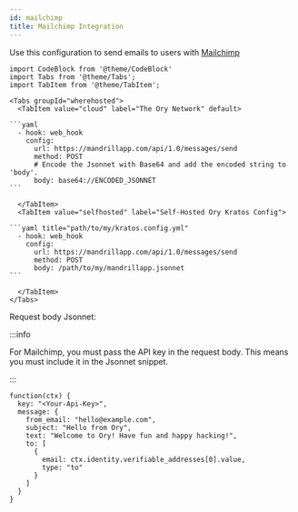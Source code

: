 ```yaml
---
id: mailchimp
title: Mailchimp Integration
---
```


Use this configuration to send emails to users with [Mailchimp](https://mailchimp.com/)

````mdx-code-block
import CodeBlock from '@theme/CodeBlock'
import Tabs from '@theme/Tabs';
import TabItem from '@theme/TabItem';

<Tabs groupId="wherehosted">
  <TabItem value="cloud" label="The Ory Network" default>

```yaml
  - hook: web_hook
    config:
      url: https://mandrillapp.com/api/1.0/messages/send
      method: POST
      # Encode the Jsonnet with Base64 and add the encoded string to 'body'.
      body: base64://ENCODED_JSONNET
```

  </TabItem>
  <TabItem value="selfhosted" label="Self-Hosted Ory Kratos Config">

```yaml title="path/to/my/kratos.config.yml"
  - hook: web_hook
    config:
      url: https://mandrillapp.com/api/1.0/messages/send
      method: POST
      body: /path/to/my/mandrillapp.jsonnet
```

  </TabItem>
</Tabs>
````

Request body Jsonnet:

:::info

For Mailchimp, you must pass the API key in the request body. This means you must include it in the Jsonnet snippet.

:::

```jsonnet title="Mailchimp request body"
function(ctx) {
  key: "<Your-Api-Key>",
  message: {
    from_email: "hello@example.com",
    subject: "Hello from Ory",
    text: "Welcome to Ory! Have fun and happy hacking!",
    to: [
      {
        email: ctx.identity.verifiable_addresses[0].value,
        type: "to"
      }
    ]
  }
}
```
